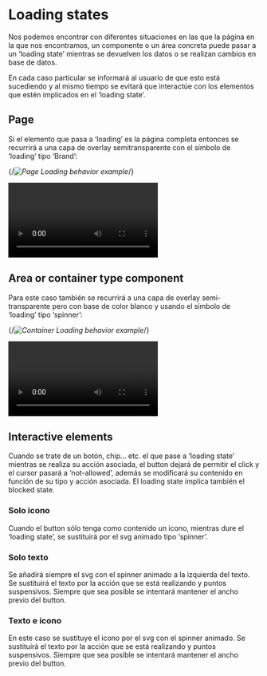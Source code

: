

<Meta title="Patterns/Loading states" />

# Loading states

Nos podemos encontrar con diferentes situaciones en las que la página en la que
nos encontramos, un componente o un área concreta puede pasar a un ‘loading
state’ mientras se devuelven los datos o se realizan cambios en base de datos.

En cada caso particular se informará al usuario de que esto está sucediendo y al
mismo tiempo se evitará que interactúe con los elementos que estén implicados en
el ‘loading state’.

## Page

Si el elemento que pasa a ‘loading’ es la página completa entonces se recurrirá
a una capa de overlay semitransparente con el símbolo de ‘loading’ tipo ‘Brand’:

{/*<img src='img/pattern-loading-page.jpg' alt='Page Loading behavior example'/>*/}

<video controls>
  <source src="video/pattern-loading-page.webm" type="video/webm" />
  <img
    src="img/pattern-loading-page.jpg"
    alt="Page Loading behavior example"
    title="Your brwser doesn't support HTML5 video"
  />
</video>

## Area or container type component

Para este caso también se recurrirá a una capa de overlay semi-transparente pero
con base de color blanco y usando el símbolo de ‘loading’ tipo ‘spinner’:

{/*<img src='img/pattern-loading-container.jpg' alt='Container Loading behavior example'/>*/}

<video controls>
  <source src="video/pattern-loading-container.webm" type="video/webm" />
  <img
    src="img/pattern-loading-container.jpg"
    alt="Container Loading behavior example"
    title="Your brwser doesn't support HTML5 video"
  />
</video>

## Interactive elements

Cuando se trate de un botón, chip... etc. el que pase a ‘loading state’ mientras
se realiza su acción asociada, el button dejará de permitir el click y el cursor
pasará a ‘not-allowed’, además se modificará su contenido en función de su tipo
y acción asociada. El loading state implica también el blocked state.

### Solo icono

Cuando el button sólo tenga como contenido un icono, mientras dure el ‘loading
state’, se sustituirá por el svg animado tipo ‘spinner’.

<Canvas of={Stories.IconButtonLoading} />

### Solo texto

Se añadirá siempre el svg con el spinner animado a la izquierda del texto. Se
sustituirá el texto por la acción que se está realizando y puntos suspensivos.
Siempre que sea posible se intentará mantener el ancho previo del button.

<Canvas of={Stories.ButtonTextLoading} />

### Texto e icono

En este caso se sustituye el icono por el svg con el spinner animado. Se
sustituirá el texto por la acción que se está realizando y puntos suspensivos.
Siempre que sea posible se intentará mantener el ancho previo del button.

<Canvas of={Stories.ButtonIconTextLoading} />

